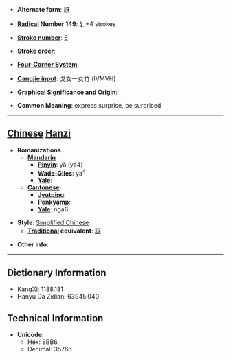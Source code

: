 * '''Alternate form''': [[訝]]

* '''[[Wiktionary:Chinese radical index| Radical]] Number 149''': [[Wiktionary:Chinese radical index 讠|讠]]+4 strokes

* '''[[Wiktionary:Chinese total strokes index|Stroke number]]''': [[Wiktionary:Chinese total strokes index 6|6]]

* '''Stroke order''': 

* '''[[Wiktionary:Chinese four corner index|Four-Corner System]]''': 

* '''[[Wiktionary:Chinese Cangjie index|Cangjie input]]''': 戈女一女竹 (IVMVH)

* '''Graphical Significance and Origin''': 

* '''Common Meaning''': express surprise, be surprised

----

== [[Chinese]] [[Hanzi]] ==

* '''Romanizations'''
** '''[[Mandarin]]'''
*** '''[[Pinyin]]''': yà (ya4)
*** '''[[Wade-Giles]]''': ya<sup>4</sup>
*** '''[[Yale]]''': 
** '''[[Cantonese]]'''
*** '''[[Jyutping]]''':
*** '''[[Penkyamp]]''': 
*** '''[[Yale]]''': nga6

* '''Style''': [[Simplified Chinese]] 
** '''[[Traditional Chinese|Traditional]] equivalent''': [[訝]]

* '''Other info''': 

----

== Dictionary Information ==

* KangXi: 1188.181
* Hanyu Da Zidian: 63945.040

== Technical Information ==

* '''Unicode''':
** Hex: 8BB6
** Decimal: 35766